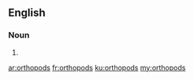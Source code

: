 ==English==

===Noun===
{{head|en|plural}}

# {{plural of|orthopod|lang=en|nocat=1}}

[[ar:orthopods]]
[[fr:orthopods]]
[[ku:orthopods]]
[[my:orthopods]]